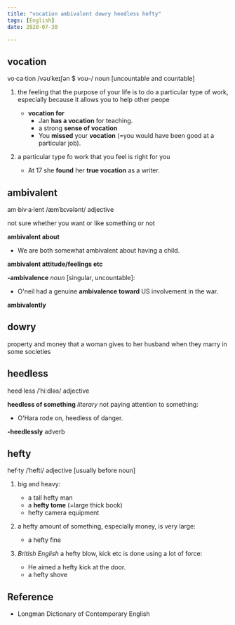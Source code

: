 ```yaml
---
title: "vocation ambivalent dowry heedless hefty"
tags: [English]
date: 2020-07-30

---
```


## vocation

vo·ca·tion /vəʊˈkeɪʃən $ voʊ-/ noun [uncountable and countable]

1. the feeling that the purpose of your life is to do a particular type of work,
   especially because it allows you to help other peope
   - **vocation for**
     - Jan **has a vocation** for teaching.
     - a strong **sense of vocation**
     - You **missed** your **vocation** (=you would have been good at a particular job).

2. a particular type fo work that you feel is right for you
    - At 17 she **found** her **true vocation** as a writer.

## ambivalent

am·biv·a·lent /æmˈbɪvələnt/ adjective

not sure whether you want or like something or not

**ambivalent about**

- We are both somewhat ambivalent about having a child.

**ambivalent attitude/feelings etc**

**-ambivalence** *noun* [singular, uncountable]:

- O'neil had a genuine **ambivalence toward** US involvement in the war.

**ambivalently**

## dowry

property and money that a woman gives to her  husband when they marry in some societies

## heedless

heed·less /ˈhiːdləs/ adjective

**heedless of something** *literary* not paying attention to something:

- O'Hara rode on, heedless of danger.

**-heedlessly** adverb

## hefty

hef·ty /ˈhefti/ adjective [usually before noun]

1. big and heavy:
    - a tall hefty man
    - a **hefty tome** (=large thick book)
    - hefty camera equipment

2. a hefty amount of something, especially money, is very large:
    - a hefty fine

3. *British English* a hefty blow, kick etc is done using a lot of force:
    - He aimed a hefty kick at the door.
    - a hefty shove

## Reference

- Longman Dictionary of Contemporary English
